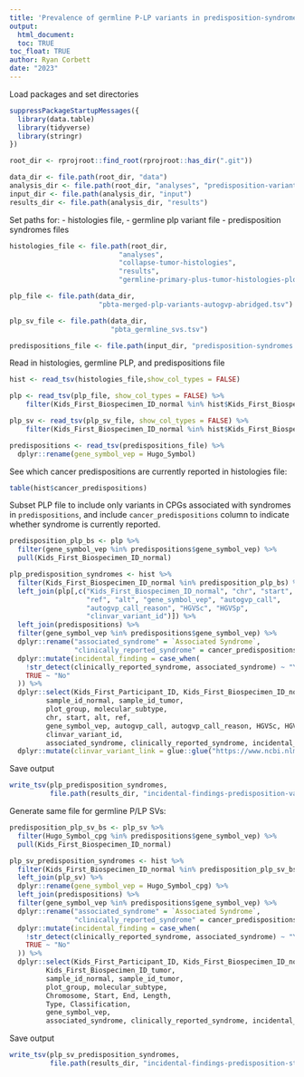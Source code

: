 ```yaml
---
title: 'Prevalence of germline P-LP variants in predisposition-syndrome-associated genes'
output: 
  html_document:
  toc: TRUE
toc_float: TRUE
author: Ryan Corbett
date: "2023"
---
```


Load packages and set directories
```r
suppressPackageStartupMessages({
  library(data.table)
  library(tidyverse)
  library(stringr)
})

root_dir <- rprojroot::find_root(rprojroot::has_dir(".git"))

data_dir <- file.path(root_dir, "data")
analysis_dir <- file.path(root_dir, "analyses", "predisposition-variants")
input_dir <- file.path(analysis_dir, "input")
results_dir <- file.path(analysis_dir, "results")
```

Set paths for: 
- histologies file, 
- germline plp variant file
- predisposition syndromes files

```r
histologies_file <- file.path(root_dir, 
                           "analyses", 
                           "collapse-tumor-histologies", 
                           "results",
                           "germline-primary-plus-tumor-histologies-plot-groups-clin-meta.tsv")

plp_file <- file.path(data_dir, 
                      "pbta-merged-plp-variants-autogvp-abridged.tsv")

plp_sv_file <- file.path(data_dir, 
                         "pbta_germline_svs.tsv")

predispositions_file <- file.path(input_dir, "predisposition-syndromes.tsv")
```

Read in histologies, germline PLP, and predispositions file

```r
hist <- read_tsv(histologies_file,show_col_types = FALSE) 

plp <- read_tsv(plp_file, show_col_types = FALSE) %>%
    filter(Kids_First_Biospecimen_ID_normal %in% hist$Kids_First_Biospecimen_ID_normal)

plp_sv <- read_tsv(plp_sv_file, show_col_types = FALSE) %>%
    filter(Kids_First_Biospecimen_ID_normal %in% hist$Kids_First_Biospecimen_ID_normal)

predispositions <- read_tsv(predispositions_file) %>%
  dplyr::rename(gene_symbol_vep = Hugo_Symbol)
```

See which cancer predispositions are currently reported in histologies file: 
```r
table(hist$cancer_predispositions)
```

Subset PLP file to include only variants in CPGs associated with syndromes in `predispositions`, and include `cancer_predispositions` column to indicate whether syndrome is currently reported.

```r
predisposition_plp_bs <- plp %>%
  filter(gene_symbol_vep %in% predispositions$gene_symbol_vep) %>%
  pull(Kids_First_Biospecimen_ID_normal)

plp_predisposition_syndromes <- hist %>%
  filter(Kids_First_Biospecimen_ID_normal %in% predisposition_plp_bs) %>%
  left_join(plp[,c("Kids_First_Biospecimen_ID_normal", "chr", "start",
                   "ref", "alt", "gene_symbol_vep", "autogvp_call", 
                   "autogvp_call_reason", "HGVSc", "HGVSp",
                   "clinvar_variant_id")]) %>%
  left_join(predispositions) %>%
  filter(gene_symbol_vep %in% predispositions$gene_symbol_vep) %>%
  dplyr::rename("associated_syndrome" = `Associated Syndrome`,
                "clinically_reported_syndrome" = cancer_predispositions) %>%
  dplyr::mutate(incidental_finding = case_when(
    !str_detect(clinically_reported_syndrome, associated_syndrome) ~ "Yes",
    TRUE ~ "No"
  )) %>%
  dplyr::select(Kids_First_Participant_ID, Kids_First_Biospecimen_ID_normal, 
         sample_id_normal, sample_id_tumor,
         plot_group, molecular_subtype, 
         chr, start, alt, ref,
         gene_symbol_vep, autogvp_call, autogvp_call_reason, HGVSc, HGVSp,
         clinvar_variant_id,
         associated_syndrome, clinically_reported_syndrome, incidental_finding) %>%
  dplyr::mutate(clinvar_variant_link = glue::glue("https://www.ncbi.nlm.nih.gov/clinvar/variation/{clinvar_variant_id}/"))
```

Save output

```r
write_tsv(plp_predisposition_syndromes,
          file.path(results_dir, "incidental-findings-predisposition-variants.tsv"))
```


Generate same file for germline P/LP SVs: 

```r
predisposition_plp_sv_bs <- plp_sv %>%
  filter(Hugo_Symbol_cpg %in% predispositions$gene_symbol_vep) %>%
  pull(Kids_First_Biospecimen_ID_normal)

plp_sv_predisposition_syndromes <- hist %>%
  filter(Kids_First_Biospecimen_ID_normal %in% predisposition_plp_sv_bs) %>%
  left_join(plp_sv) %>%
  dplyr::rename(gene_symbol_vep = Hugo_Symbol_cpg) %>%
  left_join(predispositions) %>%
  filter(gene_symbol_vep %in% predispositions$gene_symbol_vep) %>%
  dplyr::rename("associated_syndrome" = `Associated Syndrome`,
                "clinically_reported_syndrome" = cancer_predispositions) %>%
  dplyr::mutate(incidental_finding = case_when(
    !str_detect(clinically_reported_syndrome, associated_syndrome) ~ "Yes",
    TRUE ~ "No"
  )) %>%
  dplyr::select(Kids_First_Participant_ID, Kids_First_Biospecimen_ID_normal, 
         Kids_First_Biospecimen_ID_tumor,
         sample_id_normal, sample_id_tumor,
         plot_group, molecular_subtype, 
         Chromosome, Start, End, Length,
         Type, Classification, 
         gene_symbol_vep, 
         associated_syndrome, clinically_reported_syndrome, incidental_finding)
```

Save output

```r
write_tsv(plp_sv_predisposition_syndromes,
          file.path(results_dir, "incidental-findings-predisposition-structural-variants.tsv"))
```
